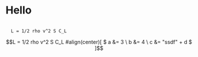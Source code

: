 
# Hello

<pre><code class="language-math">
  L = 1/2 rho v^2 S C_L
</code></pre>

```math
L = 1/2 rho v^2 S C_L

#align(center)[
  $
  a &= 3 \
  b &= 4 \
  c &= "ssdf" + d
  $
]
```

